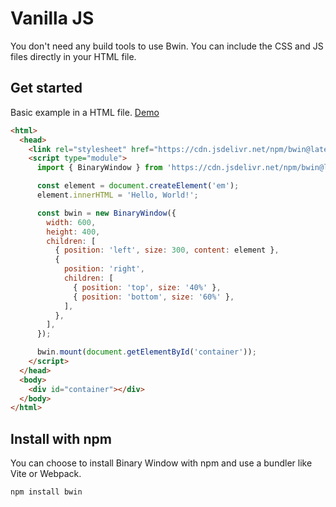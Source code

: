

# Vanilla JS

You don't need any build tools to use Bwin. You can include the CSS and JS files directly in your HTML file.

## Get started

Basic example in a HTML file. <a href={demoPath}>Demo</a>

```html
<html>
  <head>
    <link rel="stylesheet" href="https://cdn.jsdelivr.net/npm/bwin@latest/dist/bwin.css" />
    <script type="module">
      import { BinaryWindow } from 'https://cdn.jsdelivr.net/npm/bwin@latest/dist/bwin.min.js';

      const element = document.createElement('em');
      element.innerHTML = 'Hello, World!';

      const bwin = new BinaryWindow({
        width: 600,
        height: 400,
        children: [
          { position: 'left', size: 300, content: element },
          {
            position: 'right',
            children: [
              { position: 'top', size: '40%' },
              { position: 'bottom', size: '60%' },
            ],
          },
        ],
      });

      bwin.mount(document.getElementById('container'));
    </script>
  </head>
  <body>
    <div id="container"></div>
  </body>
</html>
```

## Install with npm

You can choose to install Binary Window with npm and use a bundler like Vite or Webpack.

```bash
npm install bwin
```
